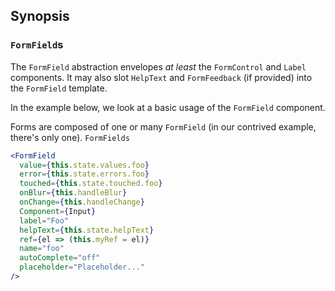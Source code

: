 
## Synopsis

<!--
### Definitions

<dl>
  <dt>Form</dt>
  <dd>Is something people use sometimes.</dd>

  <dt>Field</dt>
  <dd>alskdjflaksdjf</dd>

  <dt>Markdown in HTML</dt>
  <dd>Does *not* work **very** well. Use HTML <em>tags</em>.</dd>
</dl>
-->

<!-- <FormStructureExample /> -->

### `FormField`s

The `FormField` abstraction envelopes _at least_ the `FormControl` and `Label` components. It may also slot `HelpText` and `FormFeedback` (if provided) into the `FormField` template.

In the example below, we look at a basic usage of the `FormField` component.

<FormFieldExample />

Forms are composed of one or many `FormField` (in our contrived example, there's only one). `FormFields`

```jsx
<FormField
  value={this.state.values.foo}
  error={this.state.errors.foo}
  touched={this.state.touched.foo}
  onBlur={this.handleBlur}
  onChange={this.handleChange}
  Component={Input}
  label="Foo"
  helpText={this.state.helpText}
  ref={el => (this.myRef = el)}
  name="foo"
  autoComplete="off"
  placeholder="Placeholder..."
/>
```

<!--
## Usage Guidelines

asdf

### Accessibility

asdkflj
-->
